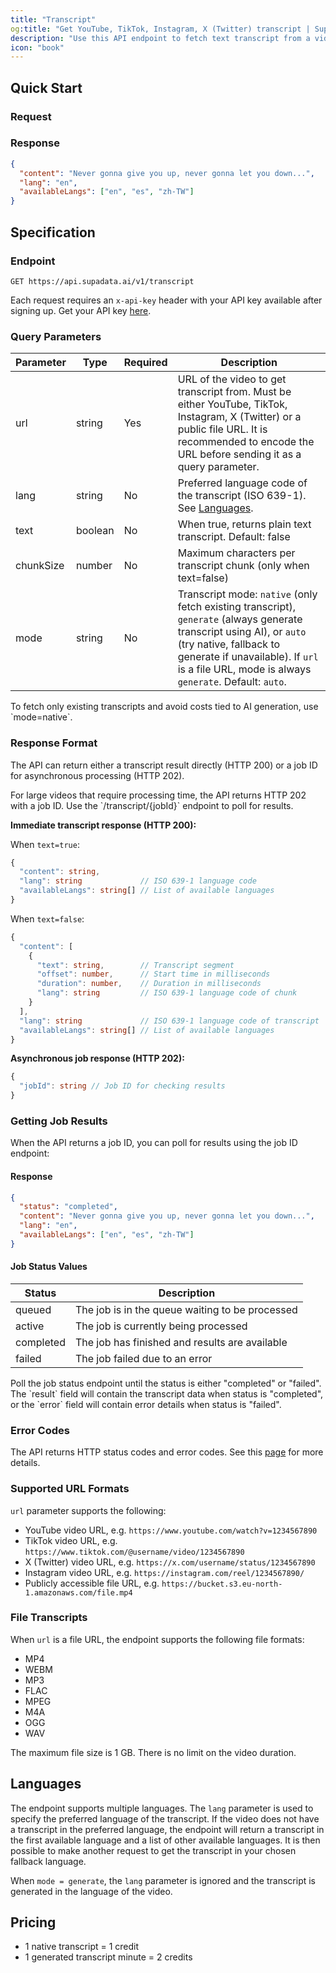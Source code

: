 ```yaml
---
title: "Transcript"
og:title: "Get YouTube, TikTok, Instagram, X (Twitter) transcript | Supadata"
description: "Use this API endpoint to fetch text transcript from a video hosted on YouTube, TikTok, Instagram, X (Twitter) or a public file URL."
icon: "book"
---
```



## Quick Start

### Request

<CodeGroup>
  <TranscriptNode />
  <TranscriptPython />
  <TranscriptCURL />
</CodeGroup>

### Response

```json
{
  "content": "Never gonna give you up, never gonna let you down...",
  "lang": "en",
  "availableLangs": ["en", "es", "zh-TW"]
}
```

## Specification

### Endpoint

`GET https://api.supadata.ai/v1/transcript`

Each request requires an `x-api-key` header with your API key available after signing up. Get your API key [here](https://dash.supadata.ai/organizations/api-key).

### Query Parameters

| Parameter | Type    | Required | Description                                                                                                                                                                                                                                    |
| --------- | ------- | -------- | ---------------------------------------------------------------------------------------------------------------------------------------------------------------------------------------------------------------------------------------------- |
| url       | string  | Yes      | URL of the video to get transcript from. Must be either YouTube, TikTok, Instagram, X (Twitter) or a public file URL. It is recommended to encode the URL before sending it as a query parameter.                                              |
| lang      | string  | No       | Preferred language code of the transcript (ISO 639-1). See [Languages](#languages).                                                                                                                                                            |
| text      | boolean | No       | When true, returns plain text transcript. Default: false                                                                                                                                                                                       |
| chunkSize | number  | No       | Maximum characters per transcript chunk (only when text=false)                                                                                                                                                                                 |
| mode      | string  | No       | Transcript mode: `native` (only fetch existing transcript), `generate` (always generate transcript using AI), or `auto` (try native, fallback to generate if unavailable). If `url` is a file URL, mode is always `generate`. Default: `auto`. |

<Info>
  To fetch only existing transcripts and avoid costs tied to AI generation, use
  `mode=native`.
</Info>

### Response Format

The API can return either a transcript result directly (HTTP 200) or a job ID for asynchronous processing (HTTP 202).

<Callout type="info">
  For large videos that require processing time, the API returns HTTP 202 with a
  job ID. Use the `/transcript/{jobId}` endpoint to poll for results.
</Callout>

**Immediate transcript response (HTTP 200):**

When `text=true`:

```typescript
{
  "content": string,
  "lang": string             // ISO 639-1 language code
  "availableLangs": string[] // List of available languages
}
```

When `text=false`:

```typescript
{
  "content": [
    {
      "text": string,        // Transcript segment
      "offset": number,      // Start time in milliseconds
      "duration": number,    // Duration in milliseconds
      "lang": string         // ISO 639-1 language code of chunk
    }
  ],
  "lang": string             // ISO 639-1 language code of transcript
  "availableLangs": string[] // List of available languages
}
```

**Asynchronous job response (HTTP 202):**

```typescript
{
  "jobId": string // Job ID for checking results
}
```

### Getting Job Results

When the API returns a job ID, you can poll for results using the job ID endpoint:

<CodeGroup>
  <TranscriptResultsNode />
  <TranscriptResultsPython />
  <TranscriptResultsCURL />
</CodeGroup>

#### Response

```json
{
  "status": "completed",
  "content": "Never gonna give you up, never gonna let you down...",
  "lang": "en",
  "availableLangs": ["en", "es", "zh-TW"]
}
```

#### Job Status Values

| Status    | Description                                     |
| --------- | ----------------------------------------------- |
| queued    | The job is in the queue waiting to be processed |
| active    | The job is currently being processed            |
| completed | The job has finished and results are available  |
| failed    | The job failed due to an error                  |

<Callout type="info">
  Poll the job status endpoint until the status is either "completed" or
  "failed". The `result` field will contain the transcript data when status is
  "completed", or the `error` field will contain error details when status is
  "failed".
</Callout>

### Error Codes

The API returns HTTP status codes and error codes. See this [page](/errors) for more details.

### Supported URL Formats

`url` parameter supports the following:

- YouTube video URL, e.g. `https://www.youtube.com/watch?v=1234567890`
- TikTok video URL, e.g. `https://www.tiktok.com/@username/video/1234567890`
- X (Twitter) video URL, e.g. `https://x.com/username/status/1234567890`
- Instagram video URL, e.g. `https://instagram.com/reel/1234567890/`
- Publicly accessible file URL, e.g. `https://bucket.s3.eu-north-1.amazonaws.com/file.mp4`

### File Transcripts

When `url` is a file URL, the endpoint supports the following file formats:

- MP4
- WEBM
- MP3
- FLAC
- MPEG
- M4A
- OGG
- WAV

The maximum file size is 1 GB. There is no limit on the video duration.

## Languages

The endpoint supports multiple languages. The `lang` parameter is used to specify the preferred language of the transcript. If the video does not have a transcript in the preferred language, the endpoint will return a transcript in the first available language and a list of other available languages. It is then possible to make another request to get the transcript in your chosen fallback language.

When `mode = generate`, the `lang` parameter is ignored and the transcript is generated in the language of the video.

## Pricing

- 1 native transcript = 1 credit
- 1 generated transcript minute = 2 credits
